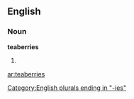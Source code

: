 ==English==

===Noun===
'''teaberries'''

# {{plural of|[[teaberry]]}}

[[Category:English plurals ending in "-ies"]]

[[ar:teaberries]]